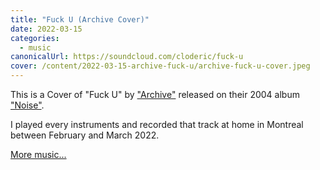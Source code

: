 ```yaml
---
title: "Fuck U (Archive Cover)"
date: 2022-03-15
categories:
  - music
canonicalUrl: https://soundcloud.com/cloderic/fuck-u
cover: /content/2022-03-15-archive-fuck-u/archive-fuck-u-cover.jpeg
---
```


<SoundCloud trackId="1241064967" originalHref="https://soundcloud.com/cloderic/fuck-u" downloadHref="/content/2022-03-15-archive-fuck-u/archive-fuck-u.mp3"/>

This is a Cover of "Fuck U" by ["Archive"](https://en.wikipedia.org/wiki/Archive_(band)) released on their 2004 album ["Noise"](https://en.wikipedia.org/wiki/Noise_(Archive_album)).

I played every instruments and recorded that track at home in Montreal between February and March 2022.

[More music...](/music)
